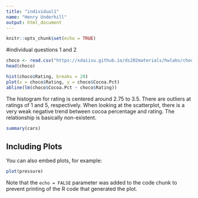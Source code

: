 ```yaml
---
title: "individual1"
name: "Henry Underhill"
output: html_document
---
```


```r
knitr::opts_chunk$set(echo = TRUE)
```

#individual questions 1 and 2
```r
choco <- read.csv("https://xdaiisu.github.io/ds202materials/hwlabs/choco.csv")
head(choco)

hist(choco$Rating, breaks = 20)
plot(x = choco$Rating, y = choco$Cocoa.Pct)
abline(lm(choco$Cocoa.Pct ~ choco$Rating))
```

The histogram for rating is centered around 2.75 to 3.5. There are outliers at ratings of 1 and 5, respectively. 
When looking at the scatterplot, there is a very weak negative trend between cocoa percentage and rating. The relationship is basically non-existent. 


```r
summary(cars)
```

## Including Plots

You can also embed plots, for example:

```r
plot(pressure)
```

Note that the `echo = FALSE` parameter was added to the code chunk to prevent printing of the R code that generated the plot.
